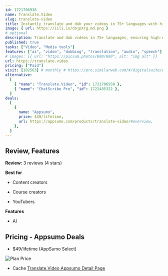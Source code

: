 ```yaml
---
id: 1721706938
name: Translate.Video
slug: translate-video
title: Instantly translate and dub your videos in 75+ languages with high-quality audio sync
image: { url: https://iili.io/dojpXrg.md.png }
# optional
description: Translate and dub videos in 75+ languages, ensuring high-quality audio sync and natural-sounding voice oversUse advanced AI to create realistic voice clones while maintaining the original speaker's tone and style
published: true
tasks: ["Video", "Media tools"]
features: ["ai", "video", "dubbing", "translation", "audio", "speech"]
# images: [{ url: "https://picsum.photos/600/600", alt: "img alt" }]
url: https://translate.video
pricing: ["Paid"]
visit: [102563] # monthly # https://pro.similarweb.com/#/digitalsuite/websiteanalysis/home
alternative:
  [
    { "name": "Translate.Video", "id": 1721706938 },
    { "name": "ChatScribe Pro", "id": 1722485322 },
  ]
deals:
  [
    {
      name: "Appsumo",
      price: $49/lifetime,
      url: https://appsumo.com/products/translate-video/#overview,
    },
  ]
---
```


## Review, Features

**Review:** 3 reviews (4 stars)

**Best for**

- Content creators

- Course creators

- YouTubers

**Features**

- AI

## Pricing - Appsumo Deals

- $49/lifetime (AppSumo Select)

<Img src="https://iili.io/dolgfg2.png" alt="Plan Price" />

- Cache [Translate.Video Appsumo Detail Page](https://iili.io/do8pb5P.png)
